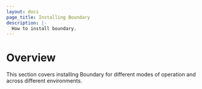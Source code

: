 ```yaml
---
layout: docs
page_title: Installing Boundary
description: |-
  How to install boundary.
---
```


# Overview

This section covers installing Boundary for different modes of operation and across different environments.
